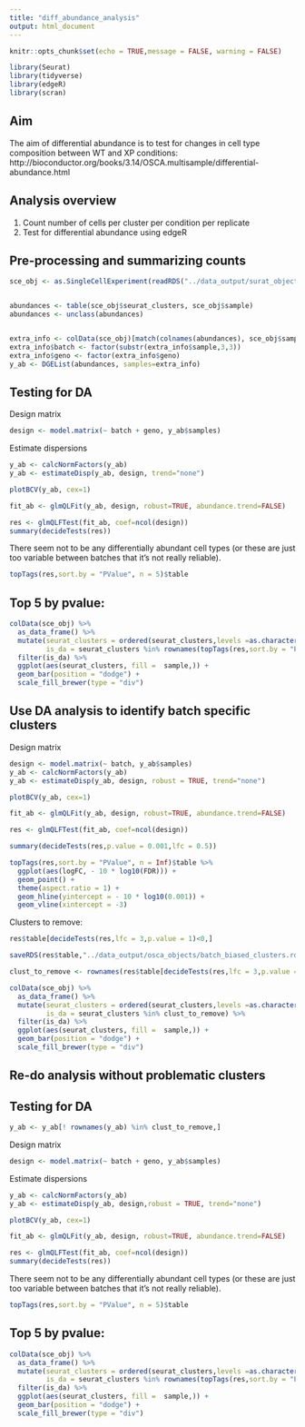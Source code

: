 ```yaml
---
title: "diff_abundance_analysis"
output: html_document
---
```


```r
knitr::opts_chunk$set(echo = TRUE,message = FALSE, warning = FALSE)

library(Seurat)
library(tidyverse)
library(edgeR)
library(scran)
```


## Aim

The aim of differential abundance is to test for changes in cell type composition between WT and XP conditions: http://bioconductor.org/books/3.14/OSCA.multisample/differential-abundance.html


## Analysis overview

1. Count number of cells per cluster per condition per replicate 
2. Test for differential abundance using edgeR

## Pre-processing and summarizing counts
```r
sce_obj <- as.SingleCellExperiment(readRDS("../data_output/surat_objects/run_8nov21/Mm_merged_mito_mito_integrated.rds"))


abundances <- table(sce_obj$seurat_clusters, sce_obj$sample) 
abundances <- unclass(abundances) 


extra_info <- colData(sce_obj)[match(colnames(abundances), sce_obj$sample),]
extra_info$batch <- factor(substr(extra_info$sample,3,3))
extra_info$geno <- factor(extra_info$geno)
y_ab <- DGEList(abundances, samples=extra_info)

```


## Testing for DA

Design matrix
```r

design <- model.matrix(~ batch + geno, y_ab$samples)

```

Estimate dispersions
```r
y_ab <- calcNormFactors(y_ab)
y_ab <- estimateDisp(y_ab, design, trend="none")

plotBCV(y_ab, cex=1)

```

```r
fit_ab <- glmQLFit(y_ab, design, robust=TRUE, abundance.trend=FALSE)

```

```r
res <- glmQLFTest(fit_ab, coef=ncol(design))
summary(decideTests(res))

```


There seem not to be any differentially abundant cell types (or these are just too variable between batches that it's not really reliable).
```r
topTags(res,sort.by = "PValue", n = 5)$table
```


## Top 5 by pvalue: 
```r
colData(sce_obj) %>%
  as_data_frame() %>%
  mutate(seurat_clusters = ordered(seurat_clusters,levels =as.character(sort(as.numeric(unique(seurat_clusters)))) ),
         is_da = seurat_clusters %in% rownames(topTags(res,sort.by = "PValue", n = 5))) %>%
  filter(is_da) %>%
  ggplot(aes(seurat_clusters, fill =  sample,)) +
  geom_bar(position = "dodge") +
  scale_fill_brewer(type = "div")

```

## Use DA analysis to identify batch specific clusters

Design matrix
```r

design <- model.matrix(~ batch, y_ab$samples)
y_ab <- calcNormFactors(y_ab)
y_ab <- estimateDisp(y_ab, design, robust = TRUE, trend="none")

```

```r
plotBCV(y_ab, cex=1)
```


```r
fit_ab <- glmQLFit(y_ab, design, robust=TRUE, abundance.trend=FALSE)

res <- glmQLFTest(fit_ab, coef=ncol(design))

```

```r
summary(decideTests(res,p.value = 0.001,lfc = 0.5))
```


```r
topTags(res,sort.by = "PValue", n = Inf)$table %>%
  ggplot(aes(logFC, - 10 * log10(FDR))) +
  geom_point() +
  theme(aspect.ratio = 1) +
  geom_hline(yintercept = - 10 * log10(0.001)) +
  geom_vline(xintercept = -3)
```
Clusters to remove:

```r
res$table[decideTests(res,lfc = 3,p.value = 1)<0,]
```

```r
saveRDS(res$table,"../data_output/osca_objects/batch_biased_clusters.rds")
```


```r
clust_to_remove <- rownames(res$table[decideTests(res,lfc = 3,p.value = 1)<0,])
```


```r
colData(sce_obj) %>%
  as_data_frame() %>%
  mutate(seurat_clusters = ordered(seurat_clusters,levels =as.character(sort(as.numeric(unique(seurat_clusters)))) ),
         is_da = seurat_clusters %in% clust_to_remove) %>%
  filter(is_da) %>%
  ggplot(aes(seurat_clusters, fill =  sample,)) +
  geom_bar(position = "dodge") +
  scale_fill_brewer(type = "div")

```


## Re-do analysis without problematic clusters

## Testing for DA

```r
y_ab <- y_ab[! rownames(y_ab) %in% clust_to_remove,]
```


Design matrix
```r

design <- model.matrix(~ batch + geno, y_ab$samples)

```

Estimate dispersions
```r
y_ab <- calcNormFactors(y_ab)
y_ab <- estimateDisp(y_ab, design,robust = TRUE, trend="none")

plotBCV(y_ab, cex=1)

```

```r
fit_ab <- glmQLFit(y_ab, design, robust=TRUE, abundance.trend=FALSE)

```

```r
res <- glmQLFTest(fit_ab, coef=ncol(design))
summary(decideTests(res))

```


There seem not to be any differentially abundant cell types (or these are just too variable between batches that it's not really reliable).
```r
topTags(res,sort.by = "PValue", n = 5)$table
```


## Top 5 by pvalue: 
```r
colData(sce_obj) %>%
  as_data_frame() %>%
  mutate(seurat_clusters = ordered(seurat_clusters,levels =as.character(sort(as.numeric(unique(seurat_clusters)))) ),
         is_da = seurat_clusters %in% rownames(topTags(res,sort.by = "PValue", n = 5))) %>%
  filter(is_da) %>%
  ggplot(aes(seurat_clusters, fill =  sample,)) +
  geom_bar(position = "dodge") +
  scale_fill_brewer(type = "div")

```
